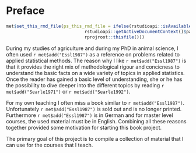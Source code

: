 # Preface {-}
```r
met$set_this_rmd_file(ps_this_rmd_file = ifelse(rstudioapi::isAvailable(),
                              rstudioapi::getActiveDocumentContext()$path,
                              rprojroot::thisfile()))
```

During my studies of agriculture and during my PhD in animal science, I often used `r met$add("Essl1987")` as a reference on problems related to applied statistical methods. The reason why I like `r met$add("Essl1987")` is that it provides the right mix of methodological rigour and concicness to understand the basic facts on a wide variety of topics in applied statistics. Once the reader has gained a basic level of understanding, she or he has the possibility to dive deeper into the different topics by reading `r met$add("Searle1971")` or `r met$add("Searle1992")`.

For my own teaching I often miss a book similar to `r met$add("Essl1987")`. Unfortunately `r met$add("Essl1987")` is sold out and is no longer printed. Furthermore `r met$add("Essl1987")` is in German and for master level courses, the used material must be in English. Combining all these reasons together provided some motivation for starting this book project. 

The primary goal of this project is to compile a collection of material that I can use for the courses that I teach. 
